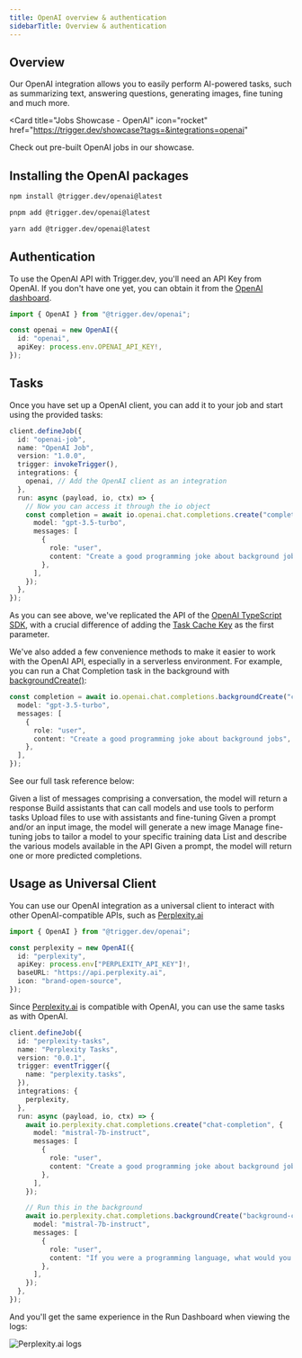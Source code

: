 ```yaml
---
title: OpenAI overview & authentication
sidebarTitle: Overview & authentication
---
```


## Overview

Our OpenAI integration allows you to easily perform AI-powered tasks, such as summarizing text, answering questions, generating images, fine tuning and much more.

<Card
  title="Jobs Showcase - OpenAI"
  icon="rocket"
  href="https://trigger.dev/showcase?tags=&integrations=openai"
>
  Check out pre-built OpenAI jobs in our showcase.
</Card>

## Installing the OpenAI packages

<CodeGroup>

```bash npm
npm install @trigger.dev/openai@latest
```

```bash pnpm
pnpm add @trigger.dev/openai@latest
```

```bash yarn
yarn add @trigger.dev/openai@latest
```

</CodeGroup>

## Authentication

To use the OpenAI API with Trigger.dev, you'll need an API Key from OpenAI.
If you don't have one yet, you can obtain it from the [OpenAI dashboard](https://platform.openai.com/account/api-keys).

```ts
import { OpenAI } from "@trigger.dev/openai";

const openai = new OpenAI({
  id: "openai",
  apiKey: process.env.OPENAI_API_KEY!,
});
```

## Tasks

Once you have set up a OpenAI client, you can add it to your job and start using the provided tasks:

```ts
client.defineJob({
  id: "openai-job",
  name: "OpenAI Job",
  version: "1.0.0",
  trigger: invokeTrigger(),
  integrations: {
    openai, // Add the OpenAI client as an integration
  },
  run: async (payload, io, ctx) => {
    // Now you can access it through the io object
    const completion = await io.openai.chat.completions.create("completion", {
      model: "gpt-3.5-turbo",
      messages: [
        {
          role: "user",
          content: "Create a good programming joke about background jobs",
        },
      ],
    });
  },
});
```

As you can see above, we've replicated the API of the [OpenAI TypeScript SDK](https://github.com/openai/openai-node), with a crucial difference of adding the [Task Cache Key](https://trigger.dev/docs/documentation/concepts/tasks#task-cache-keys) as the first parameter.

We've also added a few convenience methods to make it easier to work with the OpenAI API, especially in a serverless environment. For example, you can run a Chat Completion task in the background with [backgroundCreate()](/integrations/apis/openai/chat#completions-backgroundcreate):

```ts
const completion = await io.openai.chat.completions.backgroundCreate("completion", {
  model: "gpt-3.5-turbo",
  messages: [
    {
      role: "user",
      content: "Create a good programming joke about background jobs",
    },
  ],
});
```

See our full task reference below:

<CardGroup>
  <Card title="Chat Completions" icon="sparkles" href="/integrations/apis/openai/chat">
    Given a list of messages comprising a conversation, the model will return a response
  </Card>
  <Card title="Assistants (Beta)" icon="arrows-spin" href="/integrations/apis/openai/assistants">
    Build assistants that can call models and use tools to perform tasks
  </Card>
  <Card title="Files" icon="file" href="/integrations/apis/openai/files">
    Upload files to use with assistants and fine-tuning
  </Card>
  <Card title="Images" icon="image" href="/integrations/apis/openai/images">
    Given a prompt and/or an input image, the model will generate a new image
  </Card>
  <Card title="Fine Tuning Jobs" icon="vial" href="/integrations/apis/openai/fine-tunes">
    Manage fine-tuning jobs to tailor a model to your specific training data
  </Card>
  <Card title="Models" icon="server" href="/integrations/apis/openai/models">
    List and describe the various models available in the API
  </Card>
  <Card title="Completions (Legacy)" icon="scroll" href="/integrations/apis/openai/completions">
    Given a prompt, the model will return one or more predicted completions.
  </Card>
</CardGroup>

## Usage as Universal Client

You can use our OpenAI integration as a universal client to interact with other OpenAI-compatible APIs, such as [Perplexity.ai](https://docs.perplexity.ai/)

```ts
import { OpenAI } from "@trigger.dev/openai";

const perplexity = new OpenAI({
  id: "perplexity",
  apiKey: process.env["PERPLEXITY_API_KEY"]!,
  baseURL: "https://api.perplexity.ai",
  icon: "brand-open-source",
});
```

Since [Perplexity.ai](https://docs.perplexity.ai/) is compatible with OpenAI, you can use the same tasks as with OpenAI.

```ts
client.defineJob({
  id: "perplexity-tasks",
  name: "Perplexity Tasks",
  version: "0.0.1",
  trigger: eventTrigger({
    name: "perplexity.tasks",
  }),
  integrations: {
    perplexity,
  },
  run: async (payload, io, ctx) => {
    await io.perplexity.chat.completions.create("chat-completion", {
      model: "mistral-7b-instruct",
      messages: [
        {
          role: "user",
          content: "Create a good programming joke about background jobs",
        },
      ],
    });

    // Run this in the background
    await io.perplexity.chat.completions.backgroundCreate("background-chat-completion", {
      model: "mistral-7b-instruct",
      messages: [
        {
          role: "user",
          content: "If you were a programming language, what would you be and why?",
        },
      ],
    });
  },
});
```

And you'll get the same experience in the Run Dashboard when viewing the logs:

![Perplexity.ai logs](/images/perplexity.png)
